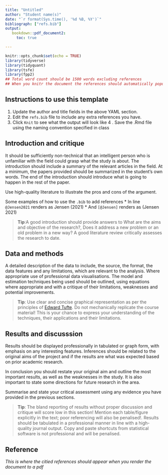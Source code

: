 ```yaml
---
title: "Untitled"
author: "Student name(s)"
date: "`r format(Sys.time(), '%d %B, %Y')`"
bibliograph: ["refs.bib"]
output:
   bookdown::pdf_document2:
     toc: true

---
```


```r
knitr::opts_chunk$set(echo = TRUE)
library(tidyverse) 
library(tidyquant)
library(tsfe)
library(fpp2)
## Total word count should be 1500 words excluding references
## When you knitr the document the references should automatically populate at the end of the document
```

## Instructions to use this template

1. Update the author and title fields in the above YAML section.
2. Edit the `refs.bib` file to include any extra references you have. 
3. Click `Knit` to see what the output will look like
4 . Save the .Rmd file using the naming convention specified in class

## Introduction and critique

It should be sufficiently non-technical that an intelligent person who is unfamiliar with the field could grasp what the study is about. The introduction should include a summary of the relevant articles in the field.  At a minimum, the papers provided should be summarized in the student's own words.  The end of the introduction should introduce what is going to happen in the rest of the paper.

Use high-quality literature to illustrate the pros and cons of the argument. 

Some examples of how to use the `.bib` to add references
* In line `@Jensen2021` renders as Jensen (2021)
* And `[@Jensen]` renders as (Jensen 2021)

> **Tip**:A good introduction should provide answers to What are the aims and objective of the research?, Does it address a new problem or an old problem in a new way?  A good literature review critically assesses the research to date.

## Data and methods

A detailed description of the data to include, the source, the format, the data features and any limitations, which are relevant to the analysis.  Where appropriate use of professional data visualisations.  The model and estimation techniques being used should be outlined, using equations where appropriate and with a critique of their limitations, weaknesses and potential improvements.

> **Tip**: Use clear and concise graphical representation as per the principles of [Edward Tufte](https://thedoublethink.com/tuftes-principles-for-visualizing-quantitative-information/).  Do not mechanically replicate the course material!  This is your chance to express your understanding of the techniques, their applications and their limitations. 

## Results and discusssion

Results should be displayed professionally in tabulated or graph form, with emphasis on any interesting features. Inferences should be related to the original aims of the project and if the results are what was expected based on prior academic research.

In conclusion you should restate your original aim and outline the most important results, as well as the weaknesses in the study.  It is also important to state some directions for future research in the area.

Summarise and state your critical assessment using any evidence you have provided in the previous sections.

>**Tip**: The bland reporting of results without proper discussion and critique will score low in this section! Mention each table/figure explicitly in the text; poor referencing will also be penalised!. Results should be tabulated in a professional manner in line with a high-quality journal output.  Copy and paste shortcuts from statistical software is not professional and will be penalised.


## Reference

*This is where the citied references should appear when you render the document to a pdf*